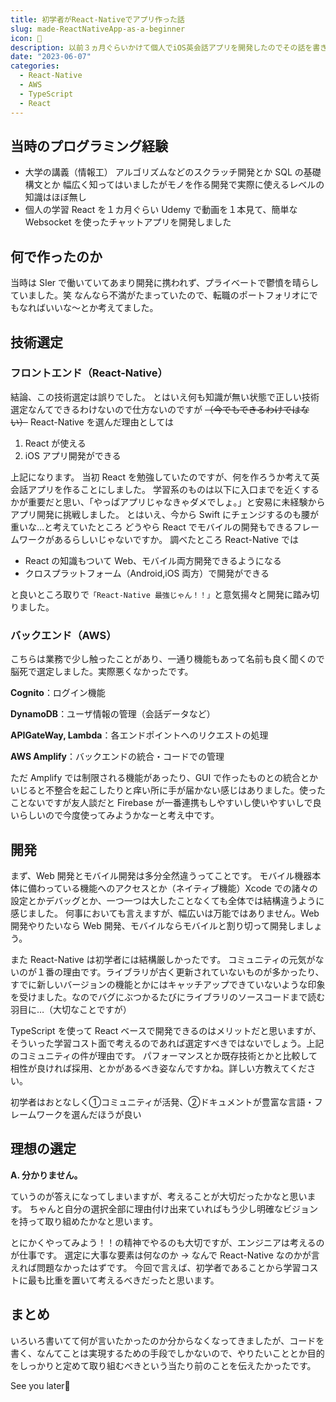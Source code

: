 ```yaml
---
title: 初学者がReact-Nativeでアプリ作った話
slug: made-ReactNativeApp-as-a-beginner
icon: 🍙
description: 以前３ヵ月ぐらいかけて個人でiOS英会話アプリを開発したのでその話を書き留めておこうと思います。初学者が技術選定する際の参考にでもなれば幸いです。
date: "2023-06-07"
categories:
  - React-Native
  - AWS
  - TypeScript
  - React
---
```

## 当時のプログラミング経験

- 大学の講義（情報工）
  アルゴリズムなどのスクラッチ開発とか SQL の基礎構文とか
  幅広く知ってはいましたがモノを作る開発で実際に使えるレベルの知識はほぼ無し
- 個人の学習
  React を１カ月ぐらい
  Udemy で動画を１本見て、簡単な Websocket を使ったチャットアプリを開発しました

## 何で作ったのか

当時は SIer で働いていてあまり開発に携われず、プライベートで鬱憤を晴らしていました。笑
なんなら不満がたまっていたので、転職のポートフォリオにでもなればいいな～とか考えてました。

## 技術選定

### フロントエンド（React-Native）

結論、この技術選定は誤りでした。
とはいえ何も知識が無い状態で正しい技術選定なんてできるわけないので仕方ないのですが
~~（今でもできるわけではない）~~
React-Native を選んだ理由としては

1. React が使える
2. iOS アプリ開発ができる

上記になります。
当初 React を勉強していたのですが、何を作ろうか考えて英会話アプリを作ることにしました。
学習系のものは以下に入口までを近くするかが重要だと思い、「やっぱアプリじゃなきゃダメでしょ。」と安易に未経験からアプリ開発に挑戦しました。
とはいえ、今から Swift にチェンジするのも腰が重いな…と考えていたところ
どうやら React でモバイルの開発もできるフレームワークがあるらしいじゃないですか。
調べたところ React-Native では

- React の知識もついて Web、モバイル両方開発できるようになる
- クロスプラットフォーム（Android,iOS 両方）で開発ができる

と良いところ取りで`「React-Native 最強じゃん！！」`と意気揚々と開発に踏み切りました。

### バックエンド（AWS）

こちらは業務で少し触ったことがあり、一通り機能もあって名前も良く聞くので脳死で選定しました。実際悪くなかったです。

**Cognito**：ログイン機能

**DynamoDB**：ユーザ情報の管理（会話データなど）

**APIGateWay, Lambda**：各エンドポイントへのリクエストの処理

**AWS Amplify**：バックエンドの統合・コードでの管理

ただ Amplify では制限される機能があったり、GUI で作ったものとの統合とかいじると不整合を起こしたりと痒い所に手が届かない感じはありました。使ったことないですが友人談だと Firebase が一番連携もしやすいし使いやすいしで良いらしいので今度使ってみようかなーと考え中です。

## 開発

まず、Web 開発とモバイル開発は多分全然違うってことです。
モバイル機器本体に備わっている機能へのアクセスとか（ネイティブ機能）Xcode での諸々の設定とかデバッグとか、一つ一つは大したことなくても全体では結構違うように感じました。
何事においても言えますが、幅広いは万能ではありません。Web 開発やりたいなら Web 開発、モバイルならモバイルと割り切って開発しましょう。

また React-Native は初学者には結構厳しかったです。
コミュニティの元気がないのが１番の理由です。ライブラリが古く更新されていないものが多かったり、すでに新しいバージョンの機能とかにはキャッチアップできていないような印象を受けました。なのでバグにぶつかるたびにライブラリのソースコードまで読む羽目に…（大切なことですが）

TypeScript を使って React ベースで開発できるのはメリットだと思いますが、そういった学習コスト面で考えるのであれば選定すべきではないでしょう。上記のコミュニティの件が理由です。
パフォーマンスとか既存技術とかと比較して相性が良ければ採用、とかがあるべき姿なんですかね。詳しい方教えてください。

<aside className="standard-callout">
初学者はおとなしく①コミュニティが活発、②ドキュメントが豊富な言語・フレームワークを選んだほうが良い
</aside>

## 理想の選定

**A. 分かりません。**

ていうのが答えになってしまいますが、考えることが大切だったかなと思います。
ちゃんと自分の選択全部に理由付け出来ていればもう少し明確なビジョンを持って取り組めたかなと思います。

とにかくやってみよう！！の精神でやるのも大切ですが、エンジニアは考えるのが仕事です。
選定に大事な要素は何なのか → なんで React-Native なのかが言えれば問題なかったはずです。
今回で言えば、初学者であることから学習コストに最も比重を置いて考えるべきだったと思います。

## まとめ

いろいろ書いてて何が言いたかったのか分からなくなってきましたが、コードを書く、なんてことは実現するための手段でしかないので、やりたいこととか目的をしっかりと定めて取り組むべきという当たり前のことを伝えたかったです。

See you later👋
